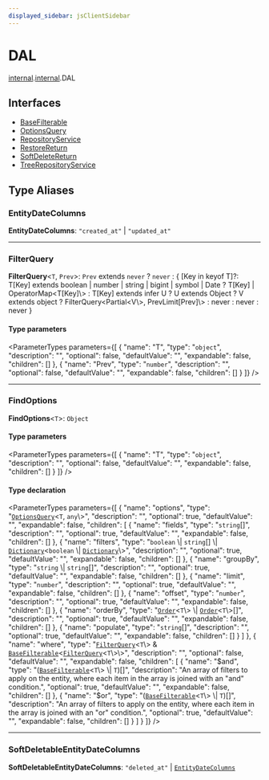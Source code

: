 ```yaml
---
displayed_sidebar: jsClientSidebar
---
```



# DAL

[internal](../../modules/internal.mdx).[internal](../../internal/modules/internal.internal-1.mdx).DAL

## Interfaces

- [BaseFilterable](../../DAL/interfaces/internal.internal-1.DAL.BaseFilterable.mdx)
- [OptionsQuery](../../DAL/interfaces/internal.internal-1.DAL.OptionsQuery.mdx)
- [RepositoryService](../../DAL/interfaces/internal.internal-1.DAL.RepositoryService.mdx)
- [RestoreReturn](../../DAL/interfaces/internal.internal-1.DAL.RestoreReturn.mdx)
- [SoftDeleteReturn](../../DAL/interfaces/internal.internal-1.DAL.SoftDeleteReturn.mdx)
- [TreeRepositoryService](../../DAL/interfaces/internal.internal-1.DAL.TreeRepositoryService.mdx)

## Type Aliases

### EntityDateColumns

 **EntityDateColumns**: ``"created_at"`` \| ``"updated_at"``

___

### FilterQuery

 **FilterQuery**<`T`, `Prev`\>: `Prev` extends `never` ? `never` : { [Key in keyof T]?: T[Key] extends boolean \| number \| string \| bigint \| symbol \| Date ? T[Key] \| OperatorMap<T[Key]\\> : T[Key] extends infer U ? U extends Object ? V extends object ? FilterQuery<Partial<V\\>, PrevLimit[Prev]\\> : never : never : never }

#### Type parameters

<ParameterTypes parameters={[
  {
    "name": "T",
    "type": "`object`",
    "description": "",
    "optional": false,
    "defaultValue": "",
    "expandable": false,
    "children": []
  },
  {
    "name": "Prev",
    "type": "`number`",
    "description": "",
    "optional": false,
    "defaultValue": "",
    "expandable": false,
    "children": []
  }
]} />

___

### FindOptions

 **FindOptions**<`T`\>: `Object`

#### Type parameters

<ParameterTypes parameters={[
  {
    "name": "T",
    "type": "`object`",
    "description": "",
    "optional": false,
    "defaultValue": "",
    "expandable": false,
    "children": []
  }
]} />

#### Type declaration

<ParameterTypes parameters={[
  {
    "name": "options",
    "type": "[`OptionsQuery`](../../DAL/interfaces/internal.internal-1.DAL.OptionsQuery.mdx)<`T`, `any`\\>",
    "description": "",
    "optional": true,
    "defaultValue": "",
    "expandable": false,
    "children": [
      {
        "name": "fields",
        "type": "`string`[]",
        "description": "",
        "optional": true,
        "defaultValue": "",
        "expandable": false,
        "children": []
      },
      {
        "name": "filters",
        "type": "`boolean` \\| `string`[] \\| [`Dictionary`](../../modules/internal.mdx#dictionary)<`boolean` \\| [`Dictionary`](../../modules/internal.mdx#dictionary)\\>",
        "description": "",
        "optional": true,
        "defaultValue": "",
        "expandable": false,
        "children": []
      },
      {
        "name": "groupBy",
        "type": "`string` \\| `string`[]",
        "description": "",
        "optional": true,
        "defaultValue": "",
        "expandable": false,
        "children": []
      },
      {
        "name": "limit",
        "type": "`number`",
        "description": "",
        "optional": true,
        "defaultValue": "",
        "expandable": false,
        "children": []
      },
      {
        "name": "offset",
        "type": "`number`",
        "description": "",
        "optional": true,
        "defaultValue": "",
        "expandable": false,
        "children": []
      },
      {
        "name": "orderBy",
        "type": "[`Order`](../../modules/internal.mdx#order)<`T`\\> \\| [`Order`](../../modules/internal.mdx#order)<`T`\\>[]",
        "description": "",
        "optional": true,
        "defaultValue": "",
        "expandable": false,
        "children": []
      },
      {
        "name": "populate",
        "type": "`string`[]",
        "description": "",
        "optional": true,
        "defaultValue": "",
        "expandable": false,
        "children": []
      }
    ]
  },
  {
    "name": "where",
    "type": "[`FilterQuery`](internal.internal-1.DAL.mdx#filterquery)<`T`\\> & [`BaseFilterable`](../../DAL/interfaces/internal.internal-1.DAL.BaseFilterable.mdx)<[`FilterQuery`](internal.internal-1.DAL.mdx#filterquery)<`T`\\>\\>",
    "description": "",
    "optional": false,
    "defaultValue": "",
    "expandable": false,
    "children": [
      {
        "name": "$and",
        "type": "([`BaseFilterable`](../../DAL/interfaces/internal.internal-1.DAL.BaseFilterable.mdx)<`T`\\> \\| `T`)[]",
        "description": "An array of filters to apply on the entity, where each item in the array is joined with an \"and\" condition.",
        "optional": true,
        "defaultValue": "",
        "expandable": false,
        "children": []
      },
      {
        "name": "$or",
        "type": "([`BaseFilterable`](../../DAL/interfaces/internal.internal-1.DAL.BaseFilterable.mdx)<`T`\\> \\| `T`)[]",
        "description": "An array of filters to apply on the entity, where each item in the array is joined with an \"or\" condition.",
        "optional": true,
        "defaultValue": "",
        "expandable": false,
        "children": []
      }
    ]
  }
]} />

___

### SoftDeletableEntityDateColumns

 **SoftDeletableEntityDateColumns**: ``"deleted_at"`` \| [`EntityDateColumns`](internal.internal-1.DAL.mdx#entitydatecolumns)
